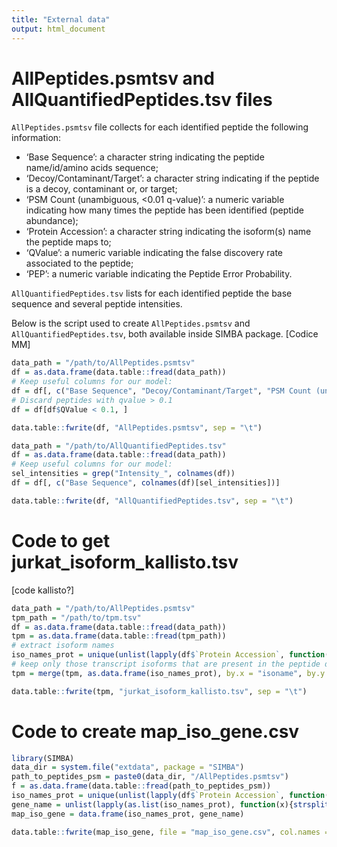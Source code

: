 ```yaml
---
title: "External data"
output: html_document
---
```


# AllPeptides.psmtsv and AllQuantifiedPeptides.tsv files
`AllPeptides.psmtsv` file collects for each identified peptide the following information:

* 'Base Sequence': a character string indicating the peptide name/id/amino acids sequence;
* 'Decoy/Contaminant/Target': a character string indicating if the peptide is a decoy, contaminant or, or target;
* 'PSM Count (unambiguous, <0.01 q-value)': a numeric variable indicating how many times the peptide has been identified (peptide abundance);
* 'Protein Accession': a character string indicating the isoform(s) name the peptide maps to;
* 'QValue': a numeric variable indicating the false discovery rate associated to the peptide;
* 'PEP': a numeric variable indicating the Peptide Error Probability.

`AllQuantifiedPeptides.tsv` lists for each identified peptide the base sequence and several peptide intensities.

Below is the script used to create `AllPeptides.psmtsv` and `AllQuantifiedPeptides.tsv`, both available inside SIMBA package.
[Codice MM]

```r
data_path = "/path/to/AllPeptides.psmtsv"
df = as.data.frame(data.table::fread(data_path))
# Keep useful columns for our model:
df = df[, c("Base Sequence", "Decoy/Contaminant/Target", "PSM Count (unambiguous, <0.01 q-value)", "Protein Accession", "QValue", "PEP")]
# Discard peptides with qvalue > 0.1
df = df[df$QValue < 0.1, ]

data.table::fwrite(df, "AllPeptides.psmtsv", sep = "\t")
```

```r
data_path = "/path/to/AllQuantifiedPeptides.tsv"
df = as.data.frame(data.table::fread(data_path))
# Keep useful columns for our model:
sel_intensities = grep("Intensity_", colnames(df))
df = df[, c("Base Sequence", colnames(df)[sel_intensities])]

data.table::fwrite(df, "AllQuantifiedPeptides.tsv", sep = "\t")
```

# Code to get jurkat_isoform_kallisto.tsv
[code kallisto?]

```r
data_path = "/path/to/AllPeptides.psmtsv"
tpm_path = "/path/to/tpm.tsv"
df = as.data.frame(data.table::fread(data_path))
tpm = as.data.frame(data.table::fread(tpm_path))
# extract isoform names
iso_names_prot = unique(unlist(lapply(df$`Protein Accession`, function(x){strsplit(x, "\\|")})))
# keep only those transcript isoforms that are present in the peptide dataset
tpm = merge(tpm, as.data.frame(iso_names_prot), by.x = "isoname", by.y = "iso_names_prot")

data.table::fwrite(tpm, "jurkat_isoform_kallisto.tsv", sep = "\t")
```

# Code to create map_iso_gene.csv

```r
library(SIMBA)
data_dir = system.file("extdata", package = "SIMBA")
path_to_peptides_psm = paste0(data_dir, "/AllPeptides.psmtsv")
f = as.data.frame(data.table::fread(path_to_peptides_psm))
iso_names_prot = unique(unlist(lapply(df$`Protein Accession`, function(x){strsplit(x, "\\|")})))
gene_name = unlist(lapply(as.list(iso_names_prot), function(x){strsplit(x, "-")[[1]][1]}))
map_iso_gene = data.frame(iso_names_prot, gene_name)

data.table::fwrite(map_iso_gene, file = "map_iso_gene.csv", col.names = FALSE, sep = ",")
```